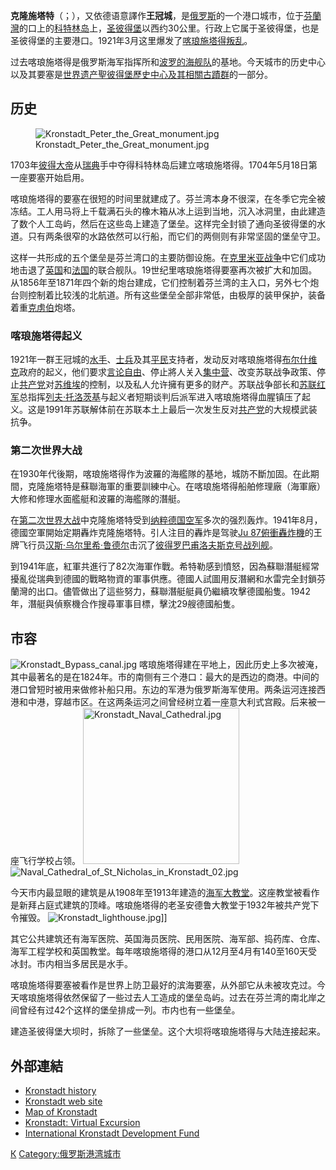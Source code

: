 {{noteTA
|1=zh-cn:喀琅施塔得;zh-hk:克隆施塔特;zh-tw:克隆斯塔特
}}
{{unreferenced|time=2012-6-29}}
{{About|俄罗斯港口城市|罗马尼亚城市[[布拉索夫|布拉索夫]]历史上德文名字的中文译名|布拉索夫}}
{{Infobox settlement
| name = 喀琅施塔得<br>(王冠城)
| native_name = {{lang|ru|Кронштадт}}
| other_name = {{lang|de|Kronstadt}}
| official_name = {{lang|ru|Кронштадт город}}
| image_skyline = Никольский собор кронштадт.jpg
| imagesize = 250px
| image_caption = 
| image_flag = Flag of Kronshtadt (St Petersburg).png
| image_shield = Coat of Arms of Kronshtadt (St Petersburg).png
| pushpin_map = European Russia
| image_map = Spb kronshtadt.svg
| map_caption = 喀琅施塔得在[[聖彼得堡|聖彼得堡]]市區的位置
| pushpin_label_position = right
| pushpin_map_caption = 喀琅施塔得在[[歐洲俄羅斯|歐洲俄羅斯]]的位置
| settlement_type = 城市
| subdivision_type = 國家
| subdivision_name = {{RUS}}
| subdivision_type1 = [[俄羅斯聯邦主體|州]]
| subdivision_name1 = [[列寧格勒州|列寧格勒州]]
| subdivision_type2 = 區
| subdivision_name2 = 喀琅施塔得區（Кронштадтский）
| leader_title = 市長
| leader_name = 
| leader_party = 
| established_title = 建立
| established_date = 1704年
| established_title2 = 城市地位
| established_date2 = 
| elevation_m =
| area_total_km2 = 19.35
| population_as_of = 2018年
| population_total = 44401
| population_density_km2 = auto
| timezone =[[莫斯科時間|莫斯科時間]]
| utc_offset = +3
| coordinates = {{coord|59|59|30|N|29|46|30|E|region:RU|display=inline,title}}
| population_demonym = кронштадтцы, кронштадтец, кронштадтка
| postal_code = 197760-197762
| area_code = +7 812
| registration_plate =
| blank_name = [[俄羅斯行政區劃代碼|行政區劃代碼]]
| blank_info = [http://classif.spb.ru/classificators/view/okt.php?st=A&kr=1&kod=40280501 40 280 501]
| blank2_name = [[俄羅斯市政土地區劃代碼|市政土地區劃代碼]]
| blank2_info = [http://classif.spb.ru/classificators/view/tma.php?st=A&kr=1&kod=40360000 40 360 000]
| blank3_name = 勳章
| blank3_info = [[File:Order_of_Red_Banner.svg|40px]] [[File:Order_of_Red_Banner.svg|40px]]
| blank4_name = 紀念日
| blank4_info = 
| website = {{url|www.gov.spb.ru/gov/terr/reg_kronsht/}} }}
'''克隆施塔特'''（{{lang-rus|Кроншта́дт|Kronshtadt}}；{{lang-de|Kronstadt}}），又依德语意譯作'''王冠城'''，是[[俄罗斯|俄罗斯]]的一个港口城市，位于[[芬蘭灣|芬蘭灣]]的口上的[[科特林岛|科特林岛]]上，[[圣彼得堡|圣彼得堡]]以西约30公里。行政上它属于圣彼得堡，也是圣彼得堡的主要港口。1921年3月这里爆发了[[喀琅施塔得叛乱|喀琅施塔得叛乱]]。

过去喀琅施塔得是俄罗斯海军指挥所和[[波罗的海舰队|波罗的海舰队]]的基地。今天城市的历史中心以及其要塞是[[世界遗产|世界遗产]][[聖彼得堡歷史中心及其相關古蹟群|聖彼得堡歷史中心及其相關古蹟群]]的一部分。

== 历史 ==
[[File:Kronstadt_Peter_the_Great_monument.jpg|thumb]]

1703年[[彼得大帝|彼得大帝]]从[[瑞典|瑞典]]手中夺得科特林岛后建立喀琅施塔得。1704年5月18日第一座要塞开始启用。

喀琅施塔得的要塞在很短的时间里就建成了。芬兰湾本身不很深，在冬季它完全被冻结。工人用马将上千载满石头的橡木箱从冰上运到当地，沉入冰洞里，由此建造了数个人工岛屿，然后在这些岛上建造了堡垒。这样完全封锁了通向圣彼得堡的水道。只有两条很窄的水路依然可以行船，而它们的两侧则有非常坚固的堡垒守卫。

这样一共形成的五个堡垒是芬兰湾口的主要防御设施。在[[克里米亚战争|克里米亚战争]]中它们成功地击退了[[英国|英国]]和[[法国|法国]]的联合舰队。19世纪里喀琅施塔得要塞再次被扩大和加固。从1856年至1871年四个新的炮台建成，它们控制着芬兰湾的主入口，另外七个炮台则控制着比较浅的北航道。所有这些堡垒全部非常低，由极厚的装甲保护，装备着重[[克虏伯|克虏伯]]炮塔。

=== 喀琅施塔得起义 ===
{{main|喀琅施塔得起义}}
1921年一群王冠城的[[水手|水手]]、[[士兵|士兵]]及其[[平民|平民]]支持者，发动反对喀琅施塔得[[布尔什维克|布尔什维克]]政府的起义，他们要求[[言论自由|言论自由]]、停止將人关入[[集中营|集中营]]、改变苏联战争政策、停止[[共产党|共产党]]对[[苏维埃|苏维埃]]的控制，以及私人允许擁有更多的财产。苏联战争部长和[[苏联红军|苏联红军]]总指挥[[列夫·托洛茨基|列夫·托洛茨基]]与起义者短期谈判后派军进入喀琅施塔得血腥镇压了起义。这是1991年苏联解体前在苏联本土上最后一次发生反对[[共产党|共产党]]的大规模武装抗争。

=== 第二次世界大战 ===
在1930年代後期，喀琅施塔得作为波羅的海艦隊的基地，城防不斷加固。在此期間，克隆施塔特是蘇聯海軍的重要訓練中心。在喀琅施塔得船舶修理廠（海軍廠）大修和修理水面艦艇和波羅的海艦隊的潛艇。
 
在[[第二次世界大战|第二次世界大战]]中克隆施塔特受到[[纳粹德国空军|纳粹德国空军]]多次的强烈轰炸。1941年8月，德國空軍開始定期轟炸克隆施塔特。引人注目的轟炸是驾驶[[Ju_87俯衝轟炸機|Ju 87俯衝轟炸機]]的王牌飞行员[[汉斯·乌尔里希·鲁德尔|汉斯·乌尔里希·鲁德尔]]击沉了[[彼得罗巴甫洛夫斯克号战列舰|彼得罗巴甫洛夫斯克号战列舰]]。

到1941年底，紅軍共進行了82次海軍作戰。希特勒感到憤怒，因為蘇聯潛艇經常擾亂從瑞典到德國的戰略物資的軍事供應。德國人試圖用反潛網和水雷完全封鎖芬蘭灣的出口。儘管做出了這些努力，蘇聯潛艇艇員仍繼續攻擊德國船隻。1942年，潛艇與偵察機合作搜尋軍事目標，擊沈29艘德國船隻。

== 市容 ==
[[File:Kronstadt_Bypass_canal.jpg|thumb]]
喀琅施塔得建在平地上，因此历史上多次被淹，其中最著名的是在1824年。市的南侧有三个港口：最大的是西边的商港。中间的港口曾短时被用来做修补船只用。东边的军港为俄罗斯海军使用。两条运河连接西港和中港，穿越市区。在这两条运河之间曾经树立着一座意大利式宫殿。后来被一座飞行学校占领。
[[File:Kronstadt_Naval_Cathedral.jpg|250px]]
[[File:Naval_Cathedral_of_St_Nicholas_in_Kronstadt_02.jpg|thumb]]

今天市内最显眼的建筑是从1908年至1913年建造的[[海军大教堂|海军大教堂]]。这座教堂被看作是新拜占庭式建筑的顶峰。喀琅施塔得的老圣安德鲁大教堂于1932年被共产党下令摧毁。
[[File:Kronstadt_lighthouse.jpg|thumb]]]]

其它公共建筑还有海军医院、英国海员医院、民用医院、海军部、捣药库、仓库、海军工程学校和英国教堂。每年喀琅施塔得的港口从12月至4月有140至160天受冰封。市内相当多居民是水手。

喀琅施塔得要塞被看作是世界上防卫最好的滨海要塞，从外部它从未被攻克过。今天喀琅施塔得依然保留了一些过去人工造成的堡垒岛屿。过去在芬兰湾的南北岸之间曾经有过42个这样的堡垒排成一列。市内也有一些堡垒。

建造圣彼得堡大坝时，拆除了一些堡垒。这个大坝将喀琅施塔得与大陆连接起来。

==外部連結==
*[https://web.archive.org/web/20111106011233/http://www.kronstadt.ru/ Kronstadt history]
*[https://web.archive.org/web/20100316140907/http://kotlin.ru/ Kronstadt web site]
*[https://web.archive.org/web/20070705172736/http://www.around.spb.ru/maps/suburb/kronstadt_gen.gif Map of Kronstadt]
*[https://web.archive.org/web/20190515044212/http://www.kronshtadt.info/ Kronstadt: Virtual Excursion]
*[https://web.archive.org/web/20050506201633/http://www.kronfund.ru/eng/ International Kronstadt Development Fund]

{{聖彼得堡行政區劃}}

{{Authority control}}
[[Category:聖彼得堡下轄市鎮|К]]
[[Category:俄罗斯港湾城市|Category:俄罗斯港湾城市]]